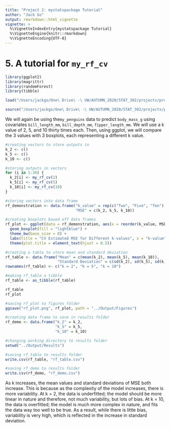 ```yaml
---
title: "Project 2: mystatspackage Tutorial"
author: "Jack Go"
output: rmarkdown::html_vignette
vignette: >
  %\VignetteIndexEntry{mystatspackage Tutorial}
  %\VignetteEngine{knitr::rmarkdown}
  %\VignetteEncoding{UTF-8}
---
```

  
# 5. A tutorial for `my_rf_cv`

```r
library(ggplot2)
library(magrittr)
library(randomForest)
library(tibble)

load("/Users/jackgo/One\ Drive\ -\ UW/AUTUMN_2020/STAT_302/projects/project_2/mystatspackage/data/my_penguins.rda")

source("/Users/jackgo/One\ Drive\ -\ UW/AUTUMN_2020/STAT_302/projects/project_2/project2pipeline/Code/my_rf_cv.R")
```

We will again be using the`my_penguins` data to predict `body_mass_g` using covariates `bill_length_mm`, `bill_depth_mm`, `fipper_length_mm`. We will use a k value of 2, 5, and 10 thirty times each. Then, using ggplot, we will compare the 3 values with 3 boxplots, each representing a different k value.

```r
#creating vectors to store outputs in
k_2 <- c()
k_5 <- c()
k_10 <- c()

#storing outputs in vectors
for (i in 1:30) {
  k_2[i] <- my_rf_cv(2)
  k_5[i] <- my_rf_cv(5)
  k_10[i] <- my_rf_cv(10)
}
```

```r
#storing vectors into data frame
rf_demonstration <- data.frame("k_value" = rep(c("Two", "Five", "Ten"), each = 30), 
                               "MSE" = c(k_2, k_5, k_10))

#creating boxplots based off data frames
rf_plot <- ggplot(data = rf_demonstration, aes(x = reorder(k_value, MSE), y = MSE, group = k_value)) + 
  geom_boxplot(fill = "lightblue") +
  theme_bw(base_size = 8) +
  labs(title = "CV Estimated MSE for Different k-values", x = "k-value", y = "MSE") +
  theme(plot.title = element_text(hjust = 0.5))

#creating a table to store mean and standard deviation
rf_table <- data.frame("Mean" = c(mean(k_2), mean(k_5), mean(k_10)), 
                       "Standard Deviation" = c(sd(k_2), sd(k_5), sd(k_10)))
rownames(rf_table) <- c("k = 2", "k = 5", "k = 10")

#making rf_table a tibble
rf_table <- as_tibble(rf_table)

rf_table
rf_plot
```

```r
#saving rf_plot to figures folder
ggsave("rf_plot.png", rf_plot, path = "../Output/Figures")

#creating data frame to save in results folder
rf_demo <- data.frame("k_2" = k_2,
                      "k_5" = k_5,
                      "k_10" = k_10)

#changing working directory to results folder
setwd("../Output/Results")

#saving rf_table to results folder
write.csv(rf_table, "rf_table.csv")

#saving rf_demo to results folder
write.csv(rf_demo, "rf_demo.csv")
```

As k increases, the mean values and standard deviations of MSE both increase. This is because as the complexity of the model increases, there is more variability. At k = 2, the data is underfitted; the model should be more linear in nature and therefore, not much variability, but lots of bias. At k = 10, the data is overfitted; the model is much more complex in nature, and fits the data way too well to be true. As a result, while there is little bias, variability is very high, which is reflected in the increase in standard deviation.
